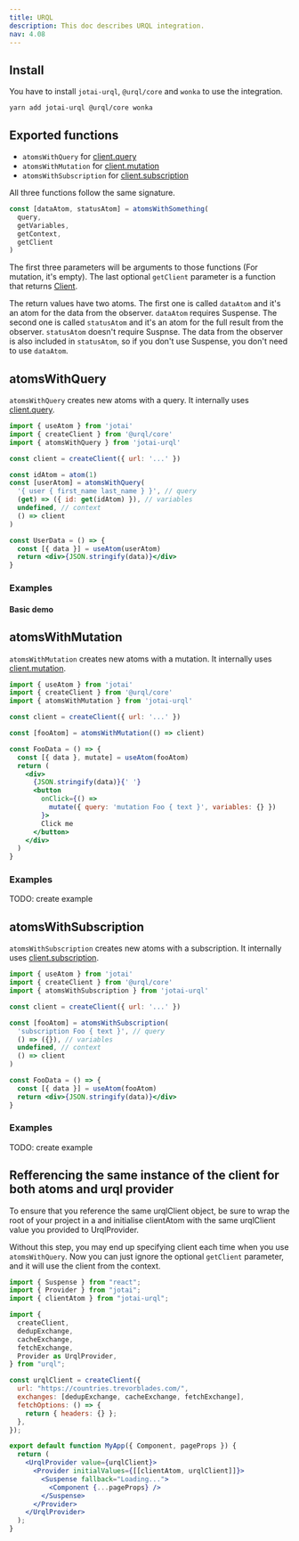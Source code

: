```yaml
---
title: URQL
description: This doc describes URQL integration.
nav: 4.08
---
```


## Install

You have to install `jotai-urql`, `@urql/core` and `wonka` to use the integration.

```
yarn add jotai-urql @urql/core wonka
```

## Exported functions

- `atomsWithQuery` for [client.query](https://formidable.com/open-source/urql/docs/api/core/#clientquery)
- `atomsWithMutation` for [client.mutation](https://formidable.com/open-source/urql/docs/api/core/#clientmutation)
- `atomsWithSubscription` for [client.subscription](https://formidable.com/open-source/urql/docs/api/core/#clientsubscription)

All three functions follow the same signature.

```ts
const [dataAtom, statusAtom] = atomsWithSomething(
  query,
  getVariables,
  getContext,
  getClient
)
```

The first three parameters will be arguments to those functions (For mutation, it's empty).
The last optional `getClient` parameter is a function that returns [Client](https://formidable.com/open-source/urql/docs/api/core/#client).

The return values have two atoms.
The first one is called `dataAtom` and it's an atom for the data from the observer. `dataAtom` requires Suspense.
The second one is called `statusAtom` and it's an atom for the full result from the observer. `statusAtom` doesn't require Suspnse.
The data from the observer is also included in `statusAtom`,
so if you don't use Suspense, you don't need to use `dataAtom`.

## atomsWithQuery

`atomsWithQuery` creates new atoms with a query. It internally uses [client.query](https://formidable.com/open-source/urql/docs/api/core/#clientquery).

```jsx
import { useAtom } from 'jotai'
import { createClient } from '@urql/core'
import { atomsWithQuery } from 'jotai-urql'

const client = createClient({ url: '...' })

const idAtom = atom(1)
const [userAtom] = atomsWithQuery(
  '{ user { first_name last_name } }', // query
  (get) => ({ id: get(idAtom) }), // variables
  undefined, // context
  () => client
)

const UserData = () => {
  const [{ data }] = useAtom(userAtom)
  return <div>{JSON.stringify(data)}</div>
}
```

### Examples

#### Basic demo

<CodeSandbox id="5rwunq" />

## atomsWithMutation

`atomsWithMutation` creates new atoms with a mutation. It internally uses [client.mutation](https://formidable.com/open-source/urql/docs/api/core/#clientmutation).

```jsx
import { useAtom } from 'jotai'
import { createClient } from '@urql/core'
import { atomsWithMutation } from 'jotai-urql'

const client = createClient({ url: '...' })

const [fooAtom] = atomsWithMutation(() => client)

const FooData = () => {
  const [{ data }, mutate] = useAtom(fooAtom)
  return (
    <div>
      {JSON.stringify(data)}{' '}
      <button
        onClick={() =>
          mutate({ query: 'mutation Foo { text }', variables: {} })
        }>
        Click me
      </button>
    </div>
  )
}
```

### Examples

TODO: create example

## atomsWithSubscription

`atomsWithSubscription` creates new atoms with a subscription. It internally uses [client.subscription](https://formidable.com/open-source/urql/docs/api/core/#clientsubscription).

```jsx
import { useAtom } from 'jotai'
import { createClient } from '@urql/core'
import { atomsWithSubscription } from 'jotai-urql'

const client = createClient({ url: '...' })

const [fooAtom] = atomsWithSubscription(
  'subscription Foo { text }', // query
  () => ({}), // variables
  undefined, // context
  () => client
)

const FooData = () => {
  const [{ data }] = useAtom(fooAtom)
  return <div>{JSON.stringify(data)}</div>
}
```

### Examples

TODO: create example

## Refferencing the same instance of the client for both atoms and urql provider 

To ensure that you reference the same urqlClient object, be sure to wrap the root of your project in a <Provider> and initialise clientAtom with the same urqlClient value you provided to UrqlProvider.

Without this step, you may end up specifying client each time when you use `atomsWithQuery`. Now you can just ignore the optional `getClient` parameter, and it will use the client from the context.

```jsx
import { Suspense } from "react";
import { Provider } from "jotai";
import { clientAtom } from "jotai-urql";

import {
  createClient,
  dedupExchange,
  cacheExchange,
  fetchExchange,
  Provider as UrqlProvider,
} from "urql";

const urqlClient = createClient({
  url: "https://countries.trevorblades.com/",
  exchanges: [dedupExchange, cacheExchange, fetchExchange],
  fetchOptions: () => {
    return { headers: {} };
  },
});

export default function MyApp({ Component, pageProps }) {
  return (
    <UrqlProvider value={urqlClient}>
      <Provider initialValues={[[clientAtom, urqlClient]]}>
        <Suspense fallback="Loading...">
          <Component {...pageProps} />
        </Suspense>
      </Provider>
    </UrqlProvider>
  );
}
```
